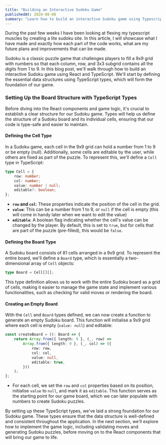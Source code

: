 ```yaml
--- 
title: "Building an Interactive Sudoku Game"
publishedAt: 2024-08-08
summary: "Learn how to build an interactive Sudoku game using Typescript and React."
---
```


During the past few weeks I have been looking at flexing my typescript muscles by creating a lite sudoku site. In this article, I will showcase what I have made and exactly how each part of the code works, what are my future plans and improvements that can be made. 

Sudoku is a classic puzzle game that challenges players to fill a 9x9 grid with numbers so that each column, row, and 3x3 subgrid contains all the digits from 1 to 9. In this blog post, we'll walk through how to build an interactive Sudoku game using React and TypeScript. We'll start by defining the essential data structures using TypeScript types, which will form the foundation of our game.

### Setting Up the Board Structure with TypeScript Types

Before diving into the React components and game logic, it's crucial to establish a clear structure for our Sudoku game. Types will help us define the structure of a Sudoku board and its individual cells, ensuring that our code is type-safe and easier to maintain.

#### Defining the Cell Type

In a Sudoku game, each cell in the 9x9 grid can hold a number from 1 to 9 or be empty (null). Additionally, some cells are editable by the user, while others are fixed as part of the puzzle. To represent this, we'll define a `Cell` type in TypeScript:

```typescript
type Cell = {
    row: number;
    col: number;
    value: number | null;
    editable?: boolean;
};
```

- **`row` and `col`**: These properties indicate the position of the cell in the grid.
- **`value`**: This can be a number from 1 to 9, or `null` if the cell is empty (this will come in handy later when we want to edit the value)
- **`editable`**: A boolean flag indicating whether the cell's value can be changed by the player. By default, this is set to `true`, but for cells that are part of the puzzle (pre-filled), this would be `false`.

#### Defining the Board Type

A Sudoku board consists of 81 cells arranged in a 9x9 grid. To represent the entire board, we'll define a `Board` type, which is essentially a two-dimensional array of `Cell` objects:

```typescript
type Board = Cell[][];
```

This type definition allows us to work with the entire Sudoku board as a grid of cells, making it easier to manage the game state and implement various functionalities, such as checking for valid moves or rendering the board.

#### **Creating an Empty Board**

With the `Cell` and `Board` types defined, we can now create a function to generate an empty Sudoku board. This function will initialise a 9x9 grid where each cell is empty (`value: null`) and editable:

```typescript
const createBoard = (): Board => {
    return Array.from({ length: 9 }, (_, row) =>
        Array.from({ length: 9 }, (_, col) => ({
            row: row,
            col: col,
            value: null,
            editable: true,
        }))
    );
};
```

- For each cell, we set the `row` and `col` properties based on its position, initialise `value` to `null`, and mark it as `editable`. This function serves as the starting point for our game board, which we can later populate with numbers to create Sudoku puzzles.

By setting up these TypeScript types, we've laid a strong foundation for our Sudoku game. These types ensure that the data structure is well-defined and consistent throughout the application. In the next section, we'll explore how to implement the game logic, including validating moves and generating Sudoku puzzles, before moving on to the React components that will bring our game to life.